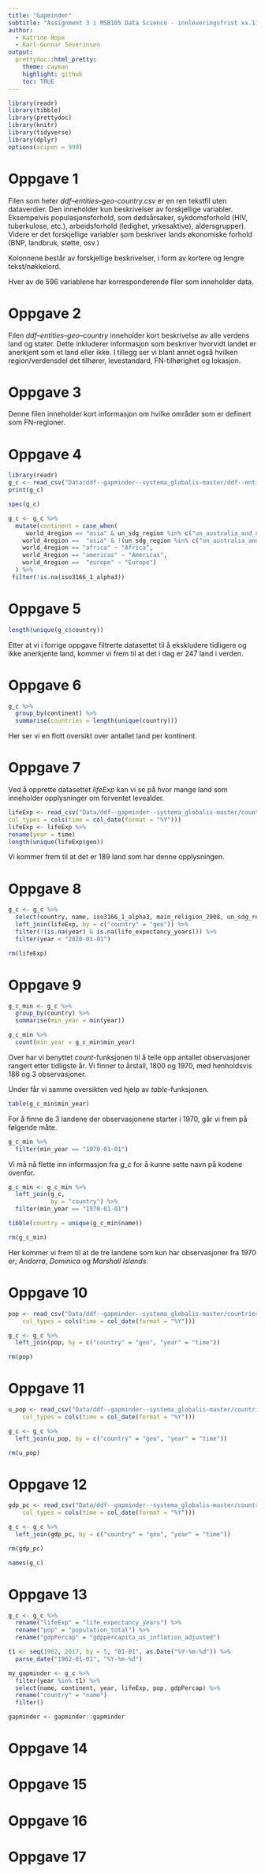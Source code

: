 ```yaml
---
title: "Gapminder"
subtitle: "Assignment 3 i MSB105 Data Science - innleveringsfrist xx.11.20"
author: 
  - Katrine Hope
  - Karl-Gunnar Severinsen
output:
  prettydoc::html_pretty:
    theme: cayman
    highlight: github
    toc: TRUE
---
```


```r
library(readr)
library(tibble)
library(prettydoc)
library(knitr)
library(tidyverse)
library(dplyr)
options(scipen = 999)
```

# Oppgave 1

Filen som heter *ddf--entities--geo-country.csv* er en ren tekstfil uten dataverdier. Den inneholder kun beskrivelser av forskjellige variabler. Eksempelvis populasjonsforhold, som dødsårsaker, sykdomsforhold (HIV, tuberkulose, etc.), arbeidsforhold (ledighet, yrkesaktive), aldersgrupper). Videre er det forskjellige variabler som beskriver lands økonomiske forhold (BNP, landbruk, støtte, osv.)

Kolonnene består av forskjellige beskrivelser, i form av kortere og lengre tekst/nøkkelord.

Hver av de 596 variablene har korresponderende filer som inneholder data.

# Oppgave 2

Filen *ddf--entities--geo--country* inneholder kort beskrivelse av alle verdens land og stater. Dette inkluderer informasjon som beskriver hvorvidt landet er anerkjent som et land eller ikke. I tillegg ser vi blant annet også hvilken region/verdensdel det tilhører, levestandard, FN-tilhørighet og lokasjon.

# Oppgave 3

Denne filen inneholder kort informasjon om hvilke områder som er definert som FN-regioner.

# Oppgave 4

```r
library(readr)
g_c <- read_csv("Data/ddf--gapminder--systema_globalis-master/ddf--entities--geo--country.csv")
print(g_c)
```

```r
spec(g_c)
```

```r
g_c <- g_c %>%
  mutate(continent = case_when(
     world_4region == "asia" & un_sdg_region %in% c("un_australia_and_new_zealand", "un_oceania_exc_australia_and_new_zealand") ~ "Oceania",
    world_4region ==  "asia" & !(un_sdg_region %in% c("un_australia_and_new_zealand", "un_oceania_exc_australia_and_new_zealand")) ~ "Asia",
    world_4region == "africa" ~ "Africa",
    world_4region == "americas" ~ "Americas",
    world_4region ==  "europe" ~ "Europe")
  ) %>%
 filter(!is.na(iso3166_1_alpha3))
```

# Oppgave 5

```r
length(unique(g_c$country))
```

Etter at vi i forrige oppgave filtrerte datasettet til å ekskludere tidligere og ikke anerkjente land, kommer vi frem til at det i dag er 247 land i verden.

# Oppgave 6

```r
g_c %>%
  group_by(continent) %>%
  summarise(countries = length(unique(country)))
```

Her ser vi en flott oversikt over antallet land per kontinent.

# Oppgave 7

Ved å opprette datasettet *lifeExp* kan vi se på hvor mange land som inneholder opplysninger om forventet levealder.

```r
lifeExp <- read_csv("Data/ddf--gapminder--systema_globalis-master/countries-etc-datapoints/ddf--datapoints--life_expectancy_years--by--geo--time.csv",
col_types = cols(time = col_date(format = "%Y")))
lifeExp <- lifeExp %>%
rename(year = time)
length(unique(lifeExp$geo))
```

Vi kommer frem til at det er 189 land som har denne opplysningen.

# Oppgave 8

```r
g_c <- g_c %>%
  select(country, name, iso3166_1_alpha3, main_religion_2008, un_sdg_region, world_4region, continent, world_6region) %>%
  left_join(lifeExp, by = c("country" = "geo")) %>%
  filter(!(is.na(year) & is.na(life_expectancy_years))) %>%
  filter(year < "2020-01-01")

rm(lifeExp)
```


# Oppgave 9

```r
g_c_min <- g_c %>%
  group_by(country) %>%
  summarise(min_year = min(year)) 

g_c_min %>%
  count(min_year = g_c_min$min_year)
```

Over har vi benyttet *count*-funksjonen til å telle opp antallet observasjoner rangert etter tidligste år.
Vi finner to årstall, 1800 og 1970, med henholdsvis 186 og 3 observasjoner.

Under får vi samme oversikten ved hjelp av *table*-funksjonen.

```r
table(g_c_min$min_year)
```

For å finne de 3 landene der observasjonene starter i 1970, går vi frem på følgende måte.

```r
g_c_min %>%
  filter(min_year == "1970-01-01")
```

Vi må nå flette inn informasjon fra *g_c* for å kunne sette navn på kodene ovenfor.

```r
g_c_min <- g_c_min %>%
  left_join(g_c,
            by = "country") %>%
  filter(min_year == "1970-01-01")

tibble(country = unique(g_c_min$name))

rm(g_c_min)
```

Her kommer vi frem til at de tre landene som kun har observasjoner fra 1970 er; *Andorra*, *Dominica* og *Marshall Islands*.

# Oppgave 10

```r
pop <- read_csv("Data/ddf--gapminder--systema_globalis-master/countries-etc-datapoints/ddf--datapoints--population_total--by--geo--time.csv", 
    col_types = cols(time = col_date(format = "%Y")))
```

```r
g_c <- g_c %>%
  left_join(pop, by = c("country" = "geo", "year" = "time"))

rm(pop)
```


# Oppgave 11

```r
u_pop <- read_csv("Data/ddf--gapminder--systema_globalis-master/countries-etc-datapoints/ddf--datapoints--urban_population--by--geo--time.csv", 
    col_types = cols(time = col_date(format = "%Y")))
```

```r
g_c <- g_c %>%
  left_join(u_pop, by = c("country" = "geo", "year" = "time"))

rm(u_pop)
```


# Oppgave 12

```r
gdp_pc <- read_csv("Data/ddf--gapminder--systema_globalis-master/countries-etc-datapoints/ddf--datapoints--gdppercapita_us_inflation_adjusted--by--geo--time.csv", 
    col_types = cols(time = col_date(format = "%Y")))
```

```r
g_c <- g_c %>%
  left_join(gdp_pc, by = c("country" = "geo", "year" = "time"))

rm(gdp_pc)
```

```r
names(g_c)
```

# Oppgave 13

```r
g_c <- g_c %>%
  rename("lifeExp" = "life_expectancy_years") %>%
  rename("pop" = "population_total") %>%
  rename("gdpPercap" = "gdppercapita_us_inflation_adjusted")
```



```r
t1 <- seq(1962, 2017, by = 5, "01-01", as.Date("%Y-%m-%d")) %>%
  parse_date("1962-01-01", "%Y-%m-%d") 
```


  
```r
my_gapminder <- g_c %>%
  filter(year %in% t1) %>%
  select(name, continent, year, lifeExp, pop, gdpPercap) %>%
  rename("country" = "name")
  filter()
```



```r
gapminder <- gapminder::gapminder

```



# Oppgave 14



# Oppgave 15



# Oppgave 16



# Oppgave 17


